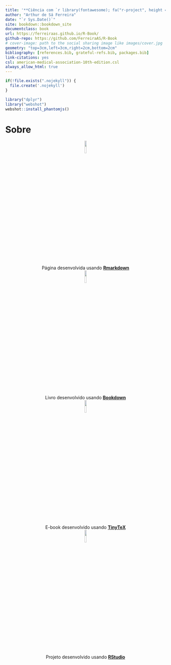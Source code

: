 ```yaml
---
title: '**Ciência com `r library(fontawesome); fa("r-project", height = "1.5em", width = "1.5em", fill = "steelblue", margin_right = "0.1em")`**'
author: "Arthur de Sá Ferreira"
date: "`r Sys.Date()`"
site: bookdown::bookdown_site
documentclass: book
url: https://ferreiraas.github.io/R-Book/
github-repo: https://github.com/FerreiraAS/R-Book
# cover-image: path to the social sharing image like images/cover.jpg
geometry: "top=3cm,left=3cm,right=2cm,bottom=2cm"
bibliography: [references.bib, grateful-refs.bib, packages.bib]
link-citations: yes
csl: american-medical-association-10th-edition.csl
always_allow_html: true
---
```


```r
if(!file.exists(".nojekyll")) {
  file.create('.nojekyll')
}
```

```r
library("dplyr")
library("webshot")
webshot::install_phantomjs()
```

# Sobre {-}

<div>

<center><img src="https://github.com/rstudio/hex-stickers/blob/580e9bada770756d25dbd3696159744d1e9c9251/PNG/rmarkdown.png?raw=true" width="10%" height="10%"/> <br> Página desenvolvida usando [**Rmarkdown**](https://rmarkdown.rstudio.com)</center>

<center><img src="https://github.com/rstudio/hex-stickers/blob/580e9bada770756d25dbd3696159744d1e9c9251/PNG/bookdown.png?raw=true" width="10%" height="10%"/> <br> Livro desenvolvido usando [**Bookdown**](https://bookdown.org/)</center>

<center><img src="https://yihui.org/images/logo-tinytex.png" width="10%" height="10%"/> <br> E-book desenvolvido usando [**TinyTeX**](https://yihui.org/tinytex/)</center>

<center><img src="https://github.com/rstudio/hex-stickers/blob/580e9bada770756d25dbd3696159744d1e9c9251/PNG/RStudio.png?raw=true" width="10%" height="10%"/> <br> Projeto desenvolvido usando [**RStudio**](https://posit.co/products/open-source/rstudio/)</center>

</div>

<br>
